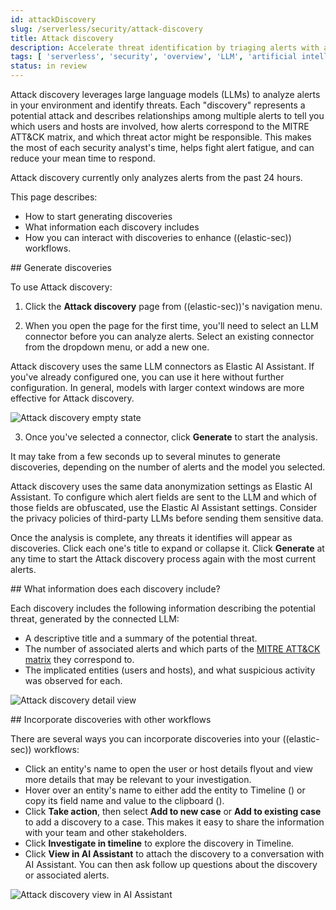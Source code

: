 ```yaml
---
id: attackDiscovery
slug: /serverless/security/attack-discovery
title: Attack discovery
description: Accelerate threat identification by triaging alerts with a large language model.
tags: [ 'serverless', 'security', 'overview', 'LLM', 'artificial intelligence' ]
status: in review
---
```


<DocBadge template="beta" />

Attack discovery leverages large language models (LLMs) to analyze alerts in your environment and identify threats. Each "discovery" represents a potential attack and describes relationships among multiple alerts to tell you which users and hosts are involved, how alerts correspond to the MITRE ATT&CK matrix, and which threat actor might be responsible. This makes the most of each security analyst's time, helps fight alert fatigue, and can reduce your mean time to respond.

<DocCallOut title="Note">
Attack discovery currently only analyzes alerts from the past 24 hours.
</DocCallOut>

This page describes:

- <DocLink id="attackDiscovery" section="generate-discoveries">How to start generating discoveries</DocLink>
- <DocLink id="attackDiscovery" section="discovery-info">What information each discovery includes</DocLink>
- <DocLink id="attackDiscovery" section="workflows">How you can interact with discoveries to enhance ((elastic-sec)) workflows</DocLink>.


<div id="generate-discoveries"></div>
## Generate discoveries

To use Attack discovery:

1. Click the **Attack discovery** page from ((elastic-sec))'s navigation menu.

2. When you open the page for the first time, you'll need to select an LLM connector before you can analyze alerts. Select an existing connector from the dropdown menu, or add a new one. 

<DocCallOut title="Note">
Attack discovery uses the same LLM connectors as <DocLink id="serverlessSecurityAIAssistant">Elastic AI Assistant</DocLink>. If you've already configured one, you can use it here without further configuration. In general, models with larger context windows are more effective for Attack discovery.
</DocCallOut>

![Attack discovery empty state](../images/attack-discovery/select-model-empty-state.png)

3. Once you've selected a connector, click **Generate** to start the analysis. 

It may take from a few seconds up to several minutes to generate discoveries, depending on the number of alerts and the model you selected.

<DocCallOut title="Important">
Attack discovery uses the same data anonymization settings as <DocLink id="serverlessSecurityAIAssistant">Elastic AI Assistant</DocLink>. To configure which alert fields are sent to the LLM and which of those fields are obfuscated, use the Elastic AI Assistant settings. Consider the privacy policies of third-party LLMs before sending them sensitive data. 
</DocCallOut>

Once the analysis is complete, any threats it identifies will appear as discoveries. Click each one's title to expand or collapse it. Click **Generate** at any time to start the Attack discovery process again with the most current alerts.

<div id="discovery-info"></div>
## What information does each discovery include?

Each discovery includes the following information describing the potential threat, generated by the connected LLM:

- A descriptive title and a summary of the potential threat.
- The number of associated alerts and which parts of the [MITRE ATT&CK matrix](https://attack.mitre.org/) they correspond to.
- The implicated entities (users and hosts), and what suspicious activity was observed for each.

![Attack discovery detail view](../images/attack-discovery/attack-discovery-full-card.png)

<div id="workflows"></div>
## Incorporate discoveries with other workflows

There are several ways you can incorporate discoveries into your ((elastic-sec)) workflows:

- Click an entity's name to open the user or host details flyout and view more details that may be relevant to your investigation.
- Hover over an entity's name to either add the entity to Timeline (<DocIcon type="timeline" title="Timeline" />) or copy its field name and value to the clipboard (<DocIcon type="copyClipboard" title="Copy to clipboard"/>). 
- Click **Take action**, then select **Add to new case** or **Add to existing case** to add a discovery to a case. This makes it easy to share the information with your team and other stakeholders.
- Click **Investigate in timeline** to explore the discovery in Timeline.
- Click **View in AI Assistant** to attach the discovery to a conversation with AI Assistant. You can then ask follow up questions about the discovery or associated alerts. 

![Attack discovery view in AI Assistant](../images/attack-discovery/add-discovery-to-assistant.gif)
